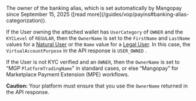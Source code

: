   
<ParamField body="OwnerName" type="string">  
<MaxLength255Characters />     
The owner of the banking alias, which is set automatically by Mangopay since September 15, 2025 ([read more](/guides/vop/payins#banking-alias-categorization)).

If the User owning the attached wallet has `UserCategory` of `OWNER` and the `KYCLevel` of `REGULAR`, then the `OwnerName` is set to the `FirstName` and `LastName` values for a [Natural User](/api-reference/users/natural-user-object-sca) or the `Name` value for a [Legal User](/api-reference/users/legal-user-object-sca). In this case, the `VirtualAccountPurpose` in the API response is `USER_OWNED` .

If the User is not KYC verified and an `OWNER`, then the `OwnerName` is set to “MGP `PlatformTradingName`" in standard cases, or else “Mangopay” for Marketplace Payment Extension (MPE) workflows.

**Caution:** Your platform must ensure that you use the `OwnerName` returned in the API response.
</ParamField>